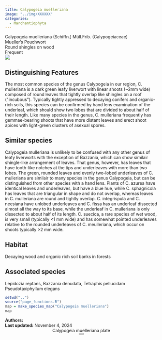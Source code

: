 ```yaml
---
title: Calypogeia muelleriana
image: "../img/XXXXXX"
categories:
  - Marchantiophyta
---
```


<div class="info-panel">
 <div class="info-top">
  <div class="taxon-scientific"><span class="taxon-name">Calypogeia muelleriana</span> <span class="taxon-authority">(Schiffn.) Müll.Frib.</span> <span class="taxon-family">(Calypogeiaceae)</span></div>
  <div class="taxon-common">Mueller's Pouchwort</div>
 </div>
 <div class="info-bottom">
  <div class="taxon-qnd">Round shingles on wood</div>
  <div class="taxon-abundance">Frequent</div>
 </div>
</div>
<div class="imerss-content-frame">
 <div class="imerss-image-header">
  <div class="imerss-image-holder imerss-column-left" data-toggle="tooltip" style="background-image: url(../img/XXXXXX)" title="XXXXXX">
  </div>

  <div class="imerss-image-holder imerss-column-right" data-toggle="tooltip" style="background-image: url(../img/XXXXXX)" title="XXXXXX">
  </div>
 
 </div>
 <div class="imerss-content-lower">
  <div class="imerss-column-left">
  <div class="tab-microscope" data-micromodal-trigger="modal-plate">
  <img src="../img/bryo guide microscope.png"/>
  </div>

<h2>Distinguishing Features</h2>

The most common species of the genus Calypogeia in our region, C. mulleriana is a dark green leafy liverwort with linear shoots (~2mm wide) composed of round leaves that tightly overlap like shingles on a roof (&quot;incubous&quot;). Typically tightly appressed to decaying conifers and organic-rich soils, this species can be confirmed by hand lens examination of the underleaf, which should show two lobes that are divided to about half of their length. Like many species in the genus, C. mulleriana frequently has gemmae-bearing shoots that have more distant leaves and erect shoot apices with light-green clusters of asexual spores.

<h2>Similar species</h2>

Calypogeia mulleriana is unlikely to be confused with any other genus of leafy liverworts with the exception of Bazzania, which can show similair shingle-like arrangement of leaves. That genus, however, has leaves that have tooth-like notches at the tips and underleaves with more than two lobes. The green, rounded leaves and evenly two-lobed underleaves of C. mulleriana are similair to many species in the genus Calypogeia, but can be distinguished from other species with a hand lens. Plants of C. azurea have identical leaves and underleaves, but have a blue hue, while C. sphagnicola has leaves that are triangular in shape and do not overlap, whereas leaves in C. mulleriana are round and tightly overlap. C. integrispula and C. neesiana have unlobed underleaves and C. fissa has an underleaf dissected almost all the way to its base, while the underleaf in C. mulleriana is only dissected to about half of its length. C. suecica, a rare species of wet wood, is very small (typically &lt;1 mm wide) and has somewhat pointed underleaves relative to the rounded underleaves of C. meulleriana, which occur on shoots typically &gt;2 mm wide.

<h2>Habitat</h2>

Decaying wood and organic rich soil banks in forests

<h2>Associated species</h2>

Lepidozia reptans, Bazzania denudata, Tetraphis pellucidam Pseudotaxiphyllum elegans
</div>

<div class="imerss-column-right">

<div class="imerss-image-holder imerss-column-right" data-toggle="tooltip" style="background-image: url(../img/XXXXX)" title="XXXXX">
</div>

<div class="imerss-map-holder">
```r
setwd("..")
source("page_functions.R")
map = make_species_map("Calypogeia muelleriana")
map
```
</div>

</div>

</div>
</div>

<div class="taxon-footer">
 <div class="taxon-authors"><b>Authors:</b> <span></span></div>
 <div class="taxon-update"><b>Last updated:</b> <span>November 4, 2024</span></div>
</div>

<div class="modal micromodal-slide" id="modal-plate" aria-hidden="true">
 <div class="modal__overlay" tabindex="-1" data-micromodal-close>
  <div class="modal__container" role="dialog" aria-modal="true" aria-labelledby="modal-plate-title" >
   <header class="modal__header">
   <div class="modal__title" id="modal-plate-title">
  Calypogeia muelleriana plate
   </div>
   <button class="modal__close" aria-label="Close" data-micromodal-close></button>
   </header>
  <div class="modal__content" id="modal-plate-content">
   <div class="imerss-image-holder" data-toggle="tooltip" style="background-image: url(../img/XXXXX)" title="XXXXX">
  </div>
  </div>
  </div>
 </div>
</div>

<script src="../js/micromodal.min.js"></script>
<link href="../css/style-taxon.css" rel="stylesheet">
<link href="../css/micromodal.css" rel="stylesheet">

<script>
MicroModal.init();
</script>

